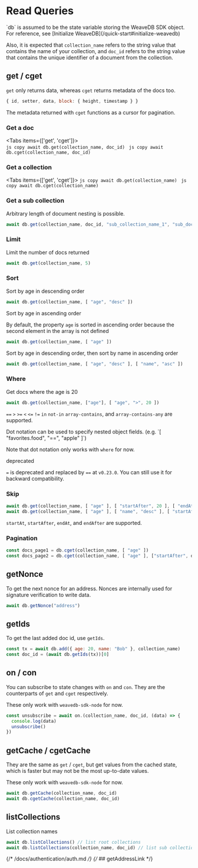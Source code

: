 
# Read Queries

<Callout type="info" emoji="💡">
`db` is assumed to be the state variable storing the WeaveDB SDK object. For reference, see [Initialize WeaveDB](/quick-start#initialize-weavedb)

Also, it is expected that `collection_name` refers to the string value that contains the name of your collection, and `doc_id` refers to the string value that contains the unique identifier of a document from the collection.
</Callout>

## get / cget

`get` only returns data, whereas `cget` returns metadata of the docs too.

```js copy
{ id, setter, data, block: { height, timestamp } }
```

The metadata returned with `cget` functions as a cursor for pagination.

### Get a doc

<Tabs items={['get', 'cget']}>
  <Tab>  
    ```js copy
    await db.get(collection_name, doc_id)
    ```
  </Tab>
  <Tab>
    ```js copy
    await db.cget(collection_name, doc_id)
    ```
  </Tab>
</Tabs>

### Get a collection

<Tabs items={['get', 'cget']}>
  <Tab>
    ```js copy
    await db.get(collection_name)
    ```
  </Tab>
  <Tab>
    ```js copy
    await db.cget(collection_name)
    ```
  </Tab>
</Tabs>

### Get a sub collection

Arbitrary length of document nesting is possible.

```js copy
await db.get(collection_name, doc_id, "sub_collection_name_1", "sub_doc_id_1", "sub_collection_name_2")
```

### Limit

Limit the number of docs returned

```js copy
await db.get(collection_name, 5)
```

### Sort

Sort by age in descending order
```js copy
await db.get(collection_name, [ "age", "desc" ])
```

Sort by age in ascending order

By default, the property `age` is sorted in ascending order because the second element in the array is not defined

```js copy
await db.get(collection_name, [ "age" ])
```

Sort by age in descending order, then sort by name in ascending order

```js copy
await db.get(collection_name, [ "age", "desc" ], [ "name", "asc" ])
```

### Where

Get docs where the age is 20

```js copy
await db.get(collection_name, ["age"], [ "age", ">", 20 ])
```

`==` `>` `>=` `<` `<=` `!=` `in` `not-in` `array-contains`, and `array-contains-any` are supported.

<Callout type="info" emoji="💡">
Dot notation can be used to specify nested object fields. (e.g. `[ "favorites.food", "==", "apple" ]`)
 
Note that dot notation only works with `where` for now.
</Callout>

<Callout type="warning" emoji="⚠️">
deprecated

`=` is deprecated and replaced by `==` at `v0.23.0`. You can still use it for backward compatibility.
</Callout>

### Skip

```js copy
await db.get(collection_name, [ "age" ], [ "startAfter", 20 ], [ "endAt", 60 ])
await db.get(collection_name, [ "age" ], [ "name", "desc" ], [ "startAfter", 20, "Bob" ])
```

`startAt`, `startAfter`, `endAt`, and `endAfter` are supported.

### Pagination

```js copy
const docs_page1 = db.cget(collection_name, [ "age" ])
const docs_page2 = db.cget(collection_name, [ "age" ], ["startAfter", docs_page1[docs_page1.length - 1]])
```
## getNonce

To get the next nonce for an address. Nonces are internally used for signature verification to write data.

```js copy
await db.getNonce("address")
```

## getIds

To get the last added doc id, use `getIds`.

```js copy
const tx = await db.add({ age: 20, name: "Bob" }, collection_name)
const doc_id = (await db.getIds(tx))[0]
```

## on / con

You can subscribe to state changes with `on` and `con`. They are the counterparts of `get` and `cget` respectively.

These only work with `weavedb-sdk-node` for now.

```js
const unsubscribe = await on.(collection_name, doc_id, (data) => {
  console.log(data)
  unsubscribe()
})
```

## getCache / cgetCache

They are the same as `get` / `cget`, but get values from the cached state, which is faster but may not be the most up-to-date values.

These only work with `weavedb-sdk-node` for now.

```js
await db.getCache(collection_name, doc_id)
await db.cgetCache(collection_name, doc_id)
```

## listCollections

List collection names

```js copy
await db.listCollections() // list root collections
await db.listCollections(collection_name, doc_id) // list sub collections
```
{/* /docs/authentication/auth.md */}
{/* ## getAddressLink */}


